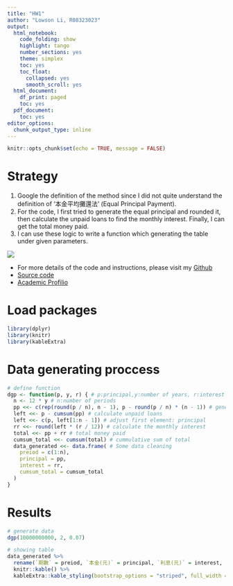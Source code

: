 ```yaml
---
title: "HW1"
author: "Lowson Li, R08323023"
output:
  html_notebook:
    code_folding: show
    highlight: tango
    number_sections: yes
    theme: simplex
    toc: yes
    toc_float:
      collapsed: yes
      smooth_scroll: yes
  html_document:
    df_print: paged
    toc: yes
  pdf_document:
    toc: yes
editor_options:
  chunk_output_type: inline
---
```


```r
knitr::opts_chunk$set(echo = TRUE, message = FALSE)
```
# Strategy
1. Google the definition of the method since I did not quite understand the definition of  '本金平均攤還法' (Equal Principal Payment).
2. For the code, I first tried to generate the equal principal and rounded it, then calculate the unpaid loans to find the monthly interest. Finally, I can get the total money paid.
3. I can use these logic to write a function which generating the table under given parameters.

![](https://i.imgur.com/gB1z0C1.png)

* For more details of the code and instructions, please visit my [Github](https://github.com/isthatlowsonli/Financial_Engineering)
 + [Source code](https://github.com/isthatlowsonli/Financial_Engineering/blob/master/Script/HW1.Rmd)
 + [Academic Profilio](https://isthatlowsonli.github.io//Financial_Engineering/Script/practice.nb.html)

# Load packages
```r
library(dplyr)
library(knitr)
library(kableExtra)
```

# Data generating proccess
```r
# define function
dgp <- function(p, y, r) { # p:principal,y:number of years, r:interest rate
  n <- 12 * y # n:number of periods
  pp <<- c(rep(round(p / n), n - 1), p - round(p / n) * (n - 1)) # generate divided principal
  left <<- p - cumsum(pp) # calculate unpaid loans
  left <<- c(p, left[1:n - 1]) # adjust first element: principal
  rr <<- round(left * (r / 12)) # calculate the monthly interest
  total <<- pp + rr # total money paid
  cumsum_total <<- cumsum(total) # cummulative sum of total
  data_generated <<- data.frame( # Some data cleaning
    preiod = c(1:n),
    principal = pp,
    interest = rr,
    cumsum_total = cumsum_total
  )
}
```

# Results
```r
# generate data 
dgp(10000000000, 2, 0.07)
```
```r
# showing table
data_generated %>%
  rename(`期數` = preiod, `本金(元)` = principal, `利息(元)` = interest, `本金利息累計(元)` = cumsum_total) %>%
  knitr::kable() %>%
  kableExtra::kable_styling(bootstrap_options = "striped", full_width = F)
```


